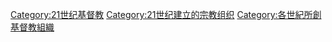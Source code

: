 [[Category:21世纪基督教|Category:21世纪基督教]]
[[Category:21世纪建立的宗教组织|Category:21世纪建立的宗教组织]]
[[Category:各世紀所創基督教組織|Category:各世紀所創基督教組織]]